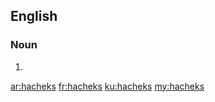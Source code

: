 ==English==

===Noun===
{{head|en|plural}}

# {{plural of|hachek|lang=en}}

[[ar:hacheks]]
[[fr:hacheks]]
[[ku:hacheks]]
[[my:hacheks]]